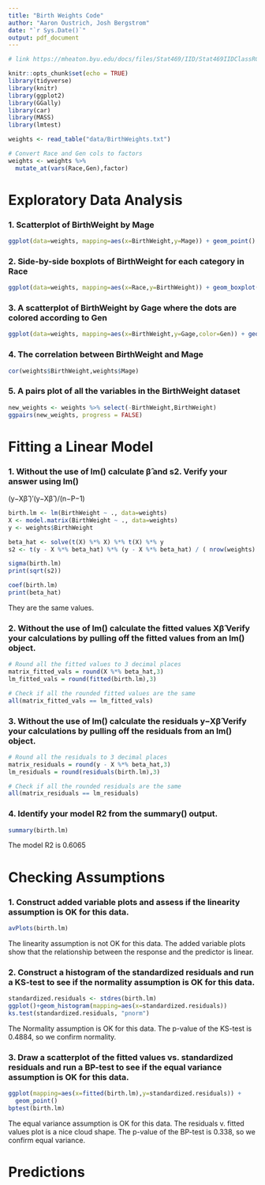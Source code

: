 ```yaml
---
title: "Birth Weights Code"
author: "Aaron Oustrich, Josh Bergstrom"
date: "`r Sys.Date()`"
output: pdf_document
---
```


```r
# link https://mheaton.byu.edu/docs/files/Stat469/IID/Stat469IIDClassRCode.html

knitr::opts_chunk$set(echo = TRUE)
library(tidyverse)
library(knitr)
library(ggplot2)
library(GGally)
library(car)
library(MASS)
library(lmtest)

weights <- read_table("data/BirthWeights.txt")

# Convert Race and Gen cols to factors
weights <- weights %>% 
  mutate_at(vars(Race,Gen),factor)
```

# Exploratory Data Analysis

### 1. Scatterplot of BirthWeight by Mage
```r
ggplot(data=weights, mapping=aes(x=BirthWeight,y=Mage)) + geom_point()
```

### 2. Side-by-side boxplots of BirthWeight for each category in Race
```r
ggplot(data=weights, mapping=aes(x=Race,y=BirthWeight)) + geom_boxplot()
```

### 3. A scatterplot of BirthWeight by Gage where the dots are colored according to Gen
```r
ggplot(data=weights, mapping=aes(x=BirthWeight,y=Gage,color=Gen)) + geom_point()
```

### 4. The correlation between BirthWeight and Mage
```r
cor(weights$BirthWeight,weights$Mage)
```

### 5. A pairs plot of all the variables in the BirthWeight dataset
```r
new_weights <- weights %>% select(-BirthWeight,BirthWeight)
ggpairs(new_weights, progress = FALSE)
```

# Fitting a Linear Model

### 1. Without the use of lm() calculate β̂ and s2. Verify your answer using lm()
(y−Xβ̂ )′(y−Xβ̂ )/(n−P−1)
```r
birth.lm <- lm(BirthWeight ~ ., data=weights)
X <- model.matrix(BirthWeight ~ ., data=weights)
y <- weights$BirthWeight

beta_hat <- solve(t(X) %*% X) %*% t(X) %*% y
s2 <- t(y - X %*% beta_hat) %*% (y - X %*% beta_hat) / ( nrow(weights) - ncol(X) )

sigma(birth.lm)
print(sqrt(s2))

coef(birth.lm)
print(beta_hat)
```
They are the same values.

### 2. Without the use of lm() calculate the fitted values Xβ̂ Verify your calculations by pulling off the fitted values from an lm() object.

```r
# Round all the fitted values to 3 decimal places
matrix_fitted_vals = round(X %*% beta_hat,3) 
lm_fitted_vals = round(fitted(birth.lm),3)

# Check if all the rounded fitted values are the same
all(matrix_fitted_vals == lm_fitted_vals)
```

### 3. Without the use of lm() calculate the residuals y−Xβ̂ Verify your calculations by pulling off the residuals from an lm() object.
```r
# Round all the residuals to 3 decimal places
matrix_residuals = round(y - X %*% beta_hat,3)
lm_residuals = round(residuals(birth.lm),3)

# Check if all the rounded residuals are the same
all(matrix_residuals == lm_residuals)
```

### 4. Identify your model R2 from the summary() output.
```r
summary(birth.lm)
```
The model R2 is 0.6065

# Checking Assumptions

### 1. Construct added variable plots and assess if the linearity assumption is OK for this data.
```r
avPlots(birth.lm)
```
The linearity assumption is not OK for this data. The added variable plots show that the relationship between the response and the predictor is linear.

### 2. Construct a histogram of the standardized residuals and run a KS-test to see if the normality assumption is OK for this data.
```r
standardized.residuals <- stdres(birth.lm)
ggplot()+geom_histogram(mapping=aes(x=standardized.residuals))
ks.test(standardized.residuals, "pnorm")
```
The Normality assumption is OK for this data. The p-value of the KS-test is 0.4884, so we confirm normality.

### 3. Draw a scatterplot of the fitted values vs. standardized residuals and run a BP-test to see if the equal variance assumption is OK for this data.
```r
ggplot(mapping=aes(x=fitted(birth.lm),y=standardized.residuals)) + 
  geom_point()
bptest(birth.lm)
```
The equal variance assumption is OK for this data. The residuals v. fitted values plot is a nice cloud shape. The p-value of the BP-test is 0.338, so we confirm equal variance.

# Predictions

